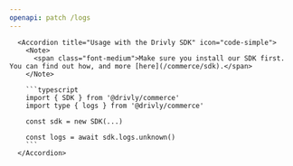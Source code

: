 ```yaml
---
openapi: patch /logs
---
```


      <Accordion title="Usage with the Drivly SDK" icon="code-simple">
        <Note>
          <span class="font-medium">Make sure you install our SDK first. You can find out how, and more [here](/commerce/sdk).</span>
        </Note>

        ```typescript
        import { SDK } from '@drivly/commerce'
        import type { logs } from '@drivly/commerce'

        const sdk = new SDK(...)

        const logs = await sdk.logs.unknown()
        ```
      </Accordion>
